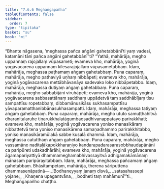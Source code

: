 ```yaml
---
title: "7.6.6 Meghaṅgapañha"
tableOfContents: false
sidebar:
  order: 7
type: "tipitaka"
basket: "su"
book: "mi"
---
```



<DynamicBreadcrumb />

<Division number="280" book="mi">

<Paragraph number="1956" book="mi">
“Bhante nāgasena, ‘meghassa pañca aṅgāni gahetabbānī’ti yaṃ vadesi, katamāni tāni pañca aṅgāni gahetabbānī”ti? “Yathā, mahārāja, megho uppannaṃ rajojallaṃ vūpasameti; evameva kho, mahārāja, yoginā yogāvacarena uppannaṃ kilesarajojallaṃ vūpasametabbaṃ. Idaṃ, mahārāja, meghassa paṭhamaṃ aṅgaṃ gahetabbaṃ.
</Paragraph>

<Paragraph number="1957" book="mi">
Puna caparaṃ, mahārāja, megho pathaviyā uṇhaṃ nibbāpeti; evameva kho, mahārāja, yoginā yogāvacarena mettābhāvanāya sadevako loko nibbāpetabbo. Idaṃ, mahārāja, meghassa dutiyaṃ aṅgaṃ gahetabbaṃ.
</Paragraph>

<Paragraph number="1958" book="mi">
Puna caparaṃ, mahārāja, megho sabbabījāni viruhāpeti; evameva kho, mahārāja, yoginā yogāvacarena sabbasattānaṃ saddhaṃ uppādetvā taṃ saddhābījaṃ tīsu sampattīsu ropetabbaṃ, dibbamānusikāsu sukhasampattīsu yāvaparamatthanibbānasukhasampatti. Idaṃ, mahārāja, meghassa tatiyaṃ aṅgaṃ gahetabbaṃ.
</Paragraph>

<Paragraph number="1959" book="mi">
Puna caparaṃ, mahārāja, megho ututo samuṭṭhahitvā dharaṇitalaruhe tiṇarukkhalatāgumbaosadhivanappatayo parirakkhati; evameva kho, mahārāja, yoginā yogāvacarena yoniso manasikāraṃ nibbattetvā tena yoniso manasikārena samaṇadhammo parirakkhitabbo, yoniso manasikāramūlakā sabbe kusalā dhammā. Idaṃ, mahārāja, meghassa catutthaṃ aṅgaṃ gahetabbaṃ.
</Paragraph>

<Paragraph number="1960" book="mi">
Puna caparaṃ, mahārāja, megho vassamāno naditaḷākapokkharaṇiyo kandarapadarasarasobbhaudapānāni ca paripūreti udakadhārāhi; evameva kho, mahārāja, yoginā yogāvacarena āgamapariyattiyā dhammameghamabhivassayitvā adhigamakāmānaṃ mānasaṃ paripūrayitabbaṃ. Idaṃ, mahārāja, meghassa pañcamaṃ aṅgaṃ gahetabbaṃ. Bhāsitampetaṃ, mahārāja, therena sāriputtena dhammasenāpatinā—
</Paragraph>

<Paragraph number="1961" type="verses" book="mi">
_‘Bodhaneyyaṃ janaṃ disvā,_  
_satasahassepi yojane;_  
_Khaṇena upagantvāna,_  
_bodheti taṃ mahāmunī’”ti._  


</Paragraph>
</Division>

<Paragraph number="1962" type="center" book="mi">
Meghaṅgapañho chaṭṭho.
</Paragraph>